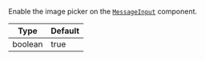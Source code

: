 Enable the image picker on the [`MessageInput`](../../../ui-components/message_input.mdx) component.

| Type | Default |
| - | - |
| boolean | true |
